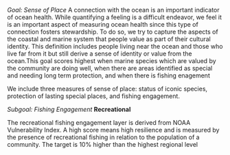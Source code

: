 *Goal: Sense of Place*
A connection with the ocean is an important indicator of ocean health. While quantifying a feeling is a difficult endeavor, we feel it is an important aspect of measuring ocean health since this type of connection fosters stewardship. To do so, we try to capture the aspects of the coastal and marine system that people value as part of their cultural identity. This definition includes people living near the ocean and those who live far from it but still derive a sense of identity or value from the ocean.This goal scores highest when marine species which are valued by the community are doing well, when there are areas identified as special and needing long term protection, and when there is fishing enagement

We include three measures of sense of place: status of iconic species, protection of lasting special places, and fishing engagement.

*Subgoal: Fishing Engagement*
**Recreational**

The recreational fishing engagement layer is derived from NOAA Vulnerability Index. A high score means high resilience and is measured by the presence of recreational fishing in relation to the population of a community. The target is 10% higher than the highest regional level
